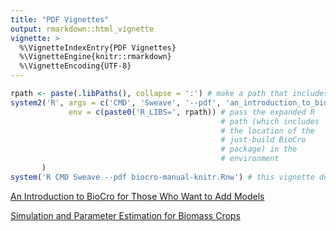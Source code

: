 ```yaml
---
title: "PDF Vignettes"
output: rmarkdown::html_vignette
vignette: >
  %\VignetteIndexEntry{PDF Vignettes}
  %\VignetteEngine{knitr::rmarkdown}
  %\VignetteEncoding{UTF-8}
---
```

```r
rpath <- paste(.libPaths(), collapse = ':') # make a path that includes where pkgdown installed BioCro
system2('R', args = c('CMD', 'Sweave', '--pdf', 'an_introduction_to_biocro.Rnw'),
             env = c(paste0('R_LIBS=', rpath)) # pass the expanded R
                                               # path (which includes
                                               # the location of the
                                               # just-build BioCro
                                               # package) in the
                                               # environment
       )
system('R CMD Sweave --pdf biocro-manual-knitr.Rnw') # this vignette doesn't need BioCro
```

<!--
<iframe src="an_introduction_to_biocro.pdf"/> 
<iframe src="biocro-manual-knitr.pdf"/>
-->

[An Introduction to BioCro for Those Who Want to Add Models](an_introduction_to_biocro.pdf)

[Simulation and Parameter Estimation for Biomass Crops](biocro-manual-knitr.pdf)
